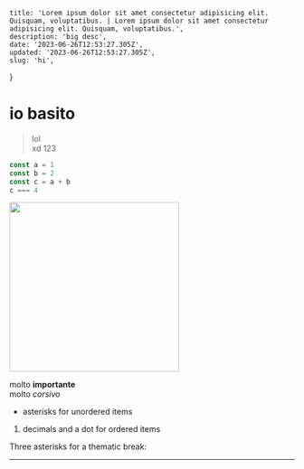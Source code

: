 	title: 'Lorem ipsum dolor sit amet consectetur adipisicing elit. Quisquam, voluptatibus. | Lorem ipsum dolor sit amet consectetur adipisicing elit. Quisquam, voluptatibus.',
	description: 'big desc',
	date: '2023-06-26T12:53:27.305Z',
	updated: '2023-06-26T12:53:27.305Z',
	slug: 'hi',
}

# io basito

> lol\
> xd
> 123

```js
const a = 1
const b = 2
const c = a + b
c === 4
```

<img
	src='https://media.cnn.com/api/v1/images/stellar/prod/190517103414-01-grumpy-cat-file-restricted.jpg?q=x_435,y_327,h_1683,w_2244,c_crop'
	width='300'
/>

molto **importante**\
molto _corsivo_

-   asterisks for unordered items

1. decimals and a dot for ordered items

Three asterisks for a thematic break:

---

